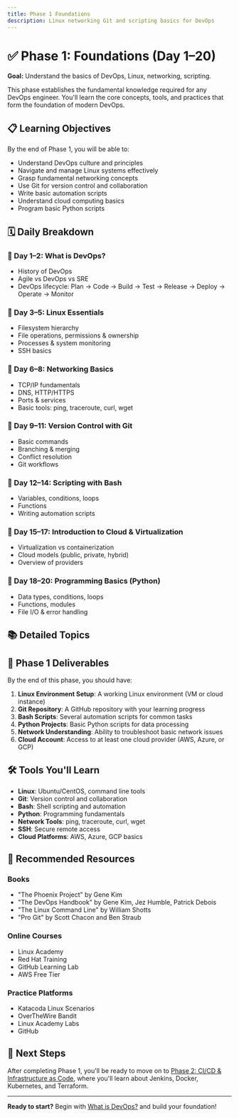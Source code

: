 ```yaml
---
title: Phase 1 Foundations
description: Linux networking Git and scripting basics for DevOps
---
```


# ✅ Phase 1: Foundations (Day 1–20)

**Goal:** Understand the basics of DevOps, Linux, networking, scripting.

This phase establishes the fundamental knowledge required for any DevOps engineer. You'll learn the core concepts, tools, and practices that form the foundation of modern DevOps.

## 📋 Learning Objectives

By the end of Phase 1, you will be able to:

- Understand DevOps culture and principles
- Navigate and manage Linux systems effectively
- Grasp fundamental networking concepts
- Use Git for version control and collaboration
- Write basic automation scripts
- Understand cloud computing basics
- Program basic Python scripts

## 🗓️ Daily Breakdown

### 🔹 Day 1–2: What is DevOps?

- History of DevOps
- Agile vs DevOps vs SRE
- DevOps lifecycle: Plan → Code → Build → Test → Release → Deploy → Operate → Monitor

### 🔹 Day 3–5: Linux Essentials

- Filesystem hierarchy
- File operations, permissions & ownership
- Processes & system monitoring
- SSH basics

### 🔹 Day 6–8: Networking Basics

- TCP/IP fundamentals
- DNS, HTTP/HTTPS
- Ports & services
- Basic tools: ping, traceroute, curl, wget

### 🔹 Day 9–11: Version Control with Git

- Basic commands
- Branching & merging
- Conflict resolution
- Git workflows

### 🔹 Day 12–14: Scripting with Bash

- Variables, conditions, loops
- Functions
- Writing automation scripts

### 🔹 Day 15–17: Introduction to Cloud & Virtualization

- Virtualization vs containerization
- Cloud models (public, private, hybrid)
- Overview of providers

### 🔹 Day 18–20: Programming Basics (Python)

- Data types, conditions, loops
- Functions, modules
- File I/O & error handling

## 📚 Detailed Topics

<Cards>
  <Card
    title="What is DevOps?"
    href="/docs/foundations/what-is-devops"
    description="Understanding DevOps culture, history, and principles"
  />
  <Card
    title="Linux Essentials"
    href="/docs/foundations/linux-essentials"
    description="Master Linux fundamentals for DevOps"
  />
  <Card
    title="Networking Basics"
    href="/docs/foundations/networking-basics"
    description="Essential networking concepts for DevOps"
  />
  <Card
    title="Git Version Control"
    href="/docs/foundations/git-version-control"
    description="Learn Git for collaborative development"
  />
  <Card
    title="Bash Scripting"
    href="/docs/foundations/bash-scripting"
    description="Automate tasks with Bash scripting"
  />
  <Card
    title="Cloud & Virtualization"
    href="/docs/foundations/cloud-virtualization"
    description="Understanding cloud computing and virtualization"
  />
  <Card
    title="Python Basics"
    href="/docs/foundations/python-basics"
    description="Learn Python programming fundamentals"
  />
</Cards>

## 🎯 Phase 1 Deliverables

By the end of this phase, you should have:

1. **Linux Environment Setup**: A working Linux environment (VM or cloud instance)
2. **Git Repository**: A GitHub repository with your learning progress
3. **Bash Scripts**: Several automation scripts for common tasks
4. **Python Projects**: Basic Python scripts for data processing
5. **Network Understanding**: Ability to troubleshoot basic network issues
6. **Cloud Account**: Access to at least one cloud provider (AWS, Azure, or GCP)

## 🛠️ Tools You'll Learn

- **Linux**: Ubuntu/CentOS, command line tools
- **Git**: Version control and collaboration
- **Bash**: Shell scripting and automation
- **Python**: Programming fundamentals
- **Network Tools**: ping, traceroute, curl, wget
- **SSH**: Secure remote access
- **Cloud Platforms**: AWS, Azure, GCP basics

## 📖 Recommended Resources

### **Books**

- "The Phoenix Project" by Gene Kim
- "The DevOps Handbook" by Gene Kim, Jez Humble, Patrick Debois
- "The Linux Command Line" by William Shotts
- "Pro Git" by Scott Chacon and Ben Straub

### **Online Courses**

- Linux Academy
- Red Hat Training
- GitHub Learning Lab
- AWS Free Tier

### **Practice Platforms**

- Katacoda Linux Scenarios
- OverTheWire Bandit
- Linux Academy Labs
- GitHub

## 🚀 Next Steps

After completing Phase 1, you'll be ready to move on to [Phase 2: CI/CD & Infrastructure as Code](/docs/cicd-infrastructure), where you'll learn about Jenkins, Docker, Kubernetes, and Terraform.

---

**Ready to start?** Begin with [What is DevOps?](/docs/foundations/what-is-devops) and build your foundation!
